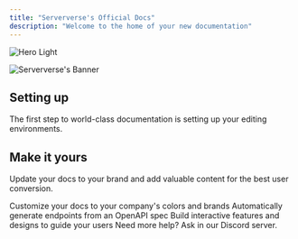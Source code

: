 ```yaml
---
title: "Serververse's Official Docs"
description: "Welcome to the home of your new documentation"
---
```


<img
  className="block dark:hidden"
  src="https://serververs.com/assets/images/index-meta.png"
  alt="Hero Light"
/>

<img
  className="hidden dark:block"
  src="https://serververs.com/assets/images/index-meta.png"
  alt="Serververse's Banner"
  title=""
/>

## Setting up

The first step to world-class documentation is setting up your editing environments.

## Make it yours

Update your docs to your brand and add valuable content for the best user conversion.

<CardGroup cols={2}>
  <Card title="Customize Style" icon="palette" iconType="duotone" color="#ffa632" href="https://mintlify.com/docs/settings/global">
    Customize your docs to your company's colors and brands
  </Card>
  <Card title="Reference APIs" icon="code" iconType="duotone" color="#ffa632" horizontal={false} href="https://docs.serververs.com/api-reference/introduction">
    Automatically generate endpoints from an OpenAPI spec
  </Card>
  <Card title="Add Components" icon="screwdriver-wrench" iconType="duotone" color="#ffa632" href="https://mintlify.com/docs/content/components/accordions">
    Build interactive features and designs to guide your users
  </Card>
  <Card title="Discord" icon="discord" iconType="duotone" color="#ffa632" href="https://discord.gg/pXmG5CuveT">
    Need more help? Ask in our Discord server.
  </Card>
</CardGroup>